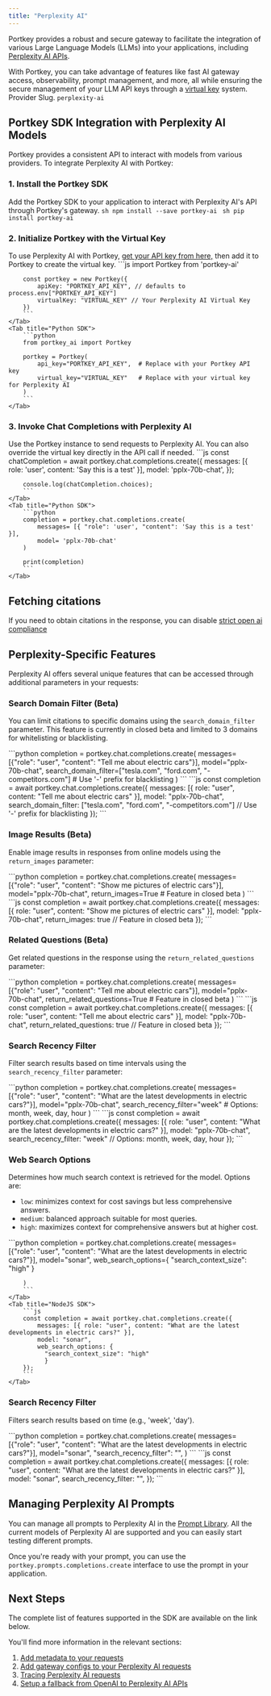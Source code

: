 ```yaml
---
title: "Perplexity AI"
---
```


Portkey provides a robust and secure gateway to facilitate the integration of various Large Language Models (LLMs) into your applications, including [Perplexity AI APIs](https://docs.perplexity.ai/reference/post%5Fchat%5Fcompletions).

With Portkey, you can take advantage of features like fast AI gateway access, observability, prompt management, and more, all while ensuring the secure management of your LLM API keys through a [virtual key](/product/ai-gateway/virtual-keys) system.
<Note>
Provider Slug. `perplexity-ai`
</Note>
## Portkey SDK Integration with Perplexity AI Models

Portkey provides a consistent API to interact with models from various providers. To integrate Perplexity AI with Portkey:

### 1\. Install the Portkey SDK

Add the Portkey SDK to your application to interact with Perplexity AI's API through Portkey's gateway.
<Tabs>
    <Tab title="NodeJS SDK">
        ```sh
        npm install --save portkey-ai
        ```
    </Tab>
    <Tab title="Python SDK">
        ```sh
        pip install portkey-ai
        ```
    </Tab>

  </Tabs>



### 2\. Initialize Portkey with the Virtual Key

To use Perplexity AI with Portkey, [get your API key from here,](https://www.perplexity.ai/settings/api) then add it to Portkey to create the virtual key.
<Tabs>
    <Tab title="NodeJS SDK">
        ```js
        import Portkey from 'portkey-ai'

        const portkey = new Portkey({
            apiKey: "PORTKEY_API_KEY", // defaults to process.env["PORTKEY_API_KEY"]
            virtualKey: "VIRTUAL_KEY" // Your Perplexity AI Virtual Key
        })
        ```
    </Tab>
    <Tab title="Python SDK">
        ```python
        from portkey_ai import Portkey

        portkey = Portkey(
            api_key="PORTKEY_API_KEY",  # Replace with your Portkey API key
            virtual_key="VIRTUAL_KEY"   # Replace with your virtual key for Perplexity AI
        )
        ```
    </Tab>

  </Tabs>


### **3\. Invoke Chat Completions with** Perplexity AI

Use the Portkey instance to send requests to Perplexity AI. You can also override the virtual key directly in the API call if needed.
<Tabs>
    <Tab title="NodeJS SDK">
        ```js
        const chatCompletion = await portkey.chat.completions.create({
            messages: [{ role: 'user', content: 'Say this is a test' }],
            model: 'pplx-70b-chat',
        });

        console.log(chatCompletion.choices);
        ```
    </Tab>
    <Tab title="Python SDK">
        ```python
        completion = portkey.chat.completions.create(
            messages= [{ "role": 'user', "content": 'Say this is a test' }],
            model= 'pplx-70b-chat'
        )

        print(completion)
        ```
    </Tab>

  </Tabs>

## Fetching citations

If you need to obtain citations in the response, you can disable [strict open ai compliance](/product/ai-gateway/strict-open-ai-compliance)

## Perplexity-Specific Features

Perplexity AI offers several unique features that can be accessed through additional parameters in your requests:

### Search Domain Filter (Beta)
You can limit citations to specific domains using the `search_domain_filter` parameter. This feature is currently in closed beta and limited to 3 domains for whitelisting or blacklisting.

<Tabs>
    <Tab title="Python SDK">
        ```python
        completion = portkey.chat.completions.create(
            messages=[{"role": "user", "content": "Tell me about electric cars"}],
            model="pplx-70b-chat",
            search_domain_filter=["tesla.com", "ford.com", "-competitors.com"]  # Use '-' prefix for blacklisting
        )
        ```
    </Tab>
    <Tab title="NodeJS SDK">
        ```js
        const completion = await portkey.chat.completions.create({
            messages: [{ role: "user", content: "Tell me about electric cars" }],
            model: "pplx-70b-chat",
            search_domain_filter: ["tesla.com", "ford.com", "-competitors.com"]  // Use '-' prefix for blacklisting
        });
        ```
    </Tab>
</Tabs>

### Image Results (Beta)
Enable image results in responses from online models using the `return_images` parameter:

<Tabs>
    <Tab title="Python SDK">
        ```python
        completion = portkey.chat.completions.create(
            messages=[{"role": "user", "content": "Show me pictures of electric cars"}],
            model="pplx-70b-chat",
            return_images=True  # Feature in closed beta
        )
        ```
    </Tab>
    <Tab title="NodeJS SDK">
        ```js
        const completion = await portkey.chat.completions.create({
            messages: [{ role: "user", content: "Show me pictures of electric cars" }],
            model: "pplx-70b-chat",
            return_images: true  // Feature in closed beta
        });
        ```
    </Tab>
</Tabs>

### Related Questions (Beta)
Get related questions in the response using the `return_related_questions` parameter:

<Tabs>
    <Tab title="Python SDK">
        ```python
        completion = portkey.chat.completions.create(
            messages=[{"role": "user", "content": "Tell me about electric cars"}],
            model="pplx-70b-chat",
            return_related_questions=True  # Feature in closed beta
        )
        ```
    </Tab>
    <Tab title="NodeJS SDK">
        ```js
        const completion = await portkey.chat.completions.create({
            messages: [{ role: "user", content: "Tell me about electric cars" }],
            model: "pplx-70b-chat",
            return_related_questions: true  // Feature in closed beta
        });
        ```
    </Tab>
</Tabs>

### Search Recency Filter
Filter search results based on time intervals using the `search_recency_filter` parameter:

<Tabs>
    <Tab title="Python SDK">
        ```python
        completion = portkey.chat.completions.create(
            messages=[{"role": "user", "content": "What are the latest developments in electric cars?"}],
            model="pplx-70b-chat",
            search_recency_filter="week"  # Options: month, week, day, hour
        )
        ```
    </Tab>
    <Tab title="NodeJS SDK">
        ```js
        const completion = await portkey.chat.completions.create({
            messages: [{ role: "user", content: "What are the latest developments in electric cars?" }],
            model: "pplx-70b-chat",
            search_recency_filter: "week"  // Options: month, week, day, hour
        });
        ```
    </Tab>
</Tabs>


### Web Search Options
Determines how much search context is retrieved for the model.
Options are:
- `low`: minimizes context for cost savings but less comprehensive answers.
- `medium`: balanced approach suitable for most queries.
- `high`: maximizes context for comprehensive answers but at higher cost.

<Tabs>
    <Tab title="Python SDK">
        ```python
        completion = portkey.chat.completions.create(
            messages=[{"role": "user", "content": "What are the latest developments in electric cars?"}],
            model="sonar",
            web_search_options={
            "search_context_size": "high"
            }

        )
        ```
    </Tab>
    <Tab title="NodeJS SDK">
        ```js
        const completion = await portkey.chat.completions.create({
            messages: [{ role: "user", content: "What are the latest developments in electric cars?" }],
            model: "sonar",
            web_search_options: {
              "search_context_size": "high"
              }
        });
        ```
    </Tab>
</Tabs>



### Search Recency Filter
Filters search results based on time (e.g., 'week', 'day').

<Tabs>
    <Tab title="Python SDK">
        ```python
        completion = portkey.chat.completions.create(
            messages=[{"role": "user", "content": "What are the latest developments in electric cars?"}],
            model="sonar",
            "search_recency_filter": "<string>",
        )
        ```
    </Tab>
    <Tab title="NodeJS SDK">
        ```js
        const completion = await portkey.chat.completions.create({
            messages: [{ role: "user", content: "What are the latest developments in electric cars?" }],
            model: "sonar",
            search_recency_filter: "<string>",
        });
        ```
    </Tab>
</Tabs>



## Managing Perplexity AI Prompts

You can manage all prompts to Perplexity AI in the [Prompt Library](/product/prompt-library). All the current models of Perplexity AI are supported and you can easily start testing different prompts.

Once you're ready with your prompt, you can use the `portkey.prompts.completions.create` interface to use the prompt in your application.

## Next Steps

The complete list of features supported in the SDK are available on the link below.
<Card title="SDK" href="/api-reference/portkey-sdk-client">
</Card>

You'll find more information in the relevant sections:

1. [Add metadata to your requests](/product/observability/metadata)
2. [Add gateway configs to your Perplexity AI](/product/ai-gateway/configs)[ requests](/product/ai-gateway/configs)
3. [Tracing Perplexity AI requests](/product/observability/traces)
4. [Setup a fallback from OpenAI to Perplexity AI APIs](/product/ai-gateway/fallbacks)
